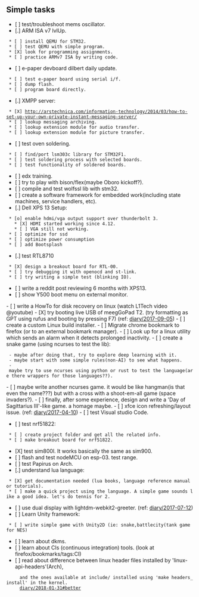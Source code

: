 == Simple tasks ==

* [ ] test/troubleshoot mems oscillator.
* [.] ARM ISA v7 lvlUp.
  * [ ] install QEMU for STM32.
  * [ ] test QEMU with simple program.
  * [X] look for programming assignments.
  * [ ] practice ARMv7 ISA by writing code.
* [ ] e-paper devboard dilbert daily update.
  * [ ] test e-paper board using serial i/f.
  * [ ] dump flash.
  * [ ] program board directly.
* [.] XMPP server:
  * [X] http://arstechnica.com/information-technology/2014/03/how-to-set-up-your-own-private-instant-messaging-server/
  * [ ] lookup messaging archiving.
  * [ ] lookup extension module for audio transfer.
  * [ ] lookup extension module for picture transfer.
* [ ] test oven soldering.
  * [ ] find/port lsm303c library for STM32F1.
  * [ ] test soldering process with selected boards.
  * [ ] test functionality of soldered boards.
* [ ] edx training.
* [ ] try to play with bison/flex(maybe Oboro kickoff?).
* [ ] compile and test wolfssl lib with stm32.
* [ ] create a software framework for embedded work(including state machines, service handlers, etc).
* [.] Dell XPS 13 Setup:
  * [o] enable hdmi/vga output support over thunderbolt 3.
    * [X] HDMI started working since 4.12.
    * [ ] VGA still not working.
  * [ ] optimize for ssd
  * [ ] optimize power consumption
  * [ ] add Bootsplash
* [.] test RTL8710
  * [X] design a breakout board for RTL-00.
  * [ ] try debugging it with openocd and st-link.
  * [ ] try writing a simple test (blinking IO).
* [ ] write a reddit post reviewing 6 months with XPS13.
* [ ] show Y500 boot menu on external monitor.
- [ ] write a HowTo for disk recovery on linux (watch L1Tech video @youtube)
- [X] try booting live USB of meegGoPad T2. (try formatting as GPT using rufus and booting by pressing F7) (ref: [[diary/2017-09-05]])
- [ ] create a custom Linux build installer.
- [ ] Migrate chrome bookmark to firefox (or to an external bookmark manager).
- [ ] Look up for a linux utility which sends an alarm when it detects prolonged inactivity.
- [ ] create a snake game (using ncurses to test the lib):
  - maybe after doing that, try to explore deep learning with it.
  - maybe start with some simple rules(non-AI) to see what happens.
  - maybe try to use ncurses using python or rust to test the language(are there wrappers for those languages??).
- [ ] maybe write another ncurses game. it would be like hangman(is that even the name???) but with a cross with a shoot-em-all game (space invaders?).
- [ ] finally, after some experience, design and write a 'Day of Sagittarius III'-like game. a homage maybe.
- [ ] xfce icon refreshing/layout issue. (ref: [[diary/2017-04-10]])
- [ ] test Visual studio Code.
* [ ] test nrf51822:
  * [ ] create project folder and get all the related info.
  * [ ] make breakout board for nrf51822.
* [X] test sim800l. It works basically the same as sim900.
* [ ] flash and test nodeMCU on esp-03. test range.
* [ ] test Papirus on Arch.
* [.] understand lua language:
  * [X] get documentation needed (lua books, language reference manual or tutorials).
  * [ ] make a quick project using the language. A simple game sounds like a good idea. let's do tennis for 2.
* [ ] use dual display with lightdm-webkit2-greeter. (ref: [[diary/2017-07-12]])
* [ ] Learn Unity framework:
  * [ ] write simple game with Unity2D (ie: snake,battlecity(tank game for NES)
* [ ] learn about dkms.
* [ ] learn about CIs (continuous integration) tools. (look at firefox/bookmarks/tags:CI)
* [ ] read about difference between linux header files installed by 'linux-api-headers'(Arch),
      and the ones available at include/ installed using 'make headers_install' in the kernel.
      [[diary/2018-01-31#better]]
